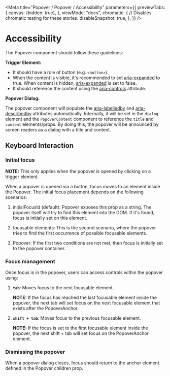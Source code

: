 
<Meta
  title="Popover / Popover / Accessibility"
  parameters={{
        previewTabs: {
            canvas: {hidden: true},
        },
        viewMode: "docs",
        chromatic: {
            // Disables chromatic testing for these stories.
            disableSnapshot: true,
        },
    }}
/>

# Accessibility

The Popover component should follow these guidelines:

**Trigger Element:**

* It should have a role of button (e.g. `<button>`).
* When the content is visible, it's recommended to set
  [aria-expanded](https://www.w3.org/TR/wai-aria-1.1/#aria-expanded) to true.
  When content is hidden,
  [aria-expanded](https://www.w3.org/TR/wai-aria-1.1/#aria-expanded) is set to
  false.
* It should reference the content using the
  [aria-controls](https://www.w3.org/TR/wai-aria-1.1/#aria-controls) attribute.

**Popover Dialog:**

The popover component will populate the
[aria-labelledby](https://www.w3.org/TR/wai-aria/#aria-labelledby) and
[aria-describedby](https://www.w3.org/TR/wai-aria-1.1/#aria-describedby)
attributes automatically. Internally, it will be set in the `dialog` element and
the `PopoverContent` component to reference the `title` and `content`
elements/props. By doing this, the popover will be announced by screen readers
as a dialog with a title and content.

## Keyboard Interaction

### Initial focus

**NOTE:** This only applies when the popover is opened by clicking on a trigger
element.

When a popover is opened via a button, focus moves to an element inside the
Popover. The initial focus placement depends on the following scenarios:

1. initialFocusId (default): Popover exposes this prop as a string. The popover
   itself will try to find this element into the DOM. If it's found, focus is
   initially set on this element.

2. focusable elements: This is the second scenario, where the popover tries to
   find the first occurrence of possible focusable elements.

3. Popover: If the first two conditions are not met, then focus is initially set
   to the popover container.

### Focus management

Once focus is in the popover, users can access controls within the popover
using:

1. **`tab`**: Moves focus to the next focusable element.

   **NOTE:** If the focus has reached the last focusable element inside the
   popover, the next tab will set focus on the next focusable element that
   exists after the PopoverAnchor.

2. **`shift + tab`**: Moves focus to the previous focusable element.

   **NOTE:** If the focus is set to the first focusable element inside the
   popover, the next shift + tab will set focus on the PopoverAnchor element.

### Dismissing the popover

When a popover dialog closes, focus should return to the anchor element defined
in the Popover children prop.
